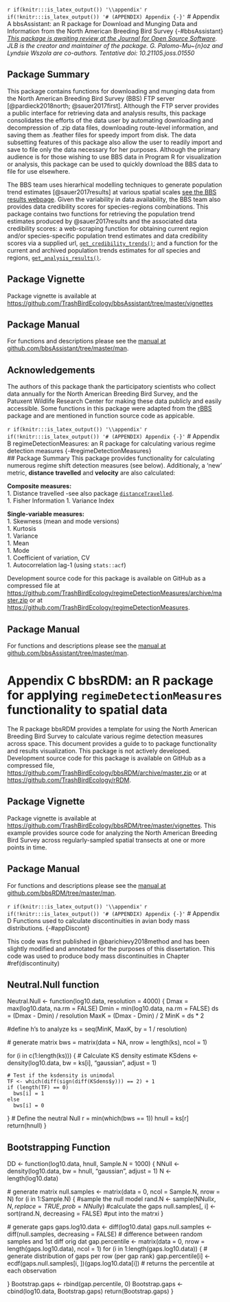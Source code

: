 `r if(knitr:::is_latex_output()) '\\appendix'`
`r if(!knitr:::is_latex_output()) '# (APPENDIX) Appendix {-}'` 
<!-- this first appendix line 1 starts the appendix secioning and should be called prior to the references -->
# Appendix A bbsAssistant: an R package for Download and Munging Data and Information from the North American Breeding Bird Survey {-#bbsAssistant}
*[This package is awaiting review at the Journal for Open Source Software](https://github.com/openjournals/joss-papers/tree/joss.01550/joss.01550). JLB is the creator and maintainer of the package. G. Palomo-Mu\~{n}oz and Lyndsie Wszola are co-authors. Tentative doi: 10.21105.joss.01550*

## Package Summary

This package contains functions for downloading and munging data from the North American Breeding Bird Survey (BBS) FTP server [@pardieck2018north; @sauer2017first]. Although the FTP server provides a public interface for retrieving data and analysis results, this package consolidates the efforts of the data user by automating downloading and decompression of .zip data files, downloading route-level information, and saving them as .feather files for speedy import from disk. The data subsetting features of this package also allow the user to readily import and save to file only the data necessary for her purposes. Although the primary audience is for those wishing to use BBS data in Program R for visualization or analysis, this package can be used to quickly download the BBS data to file for use elsewhere. 

The BBS team uses hierarhical modelling techniques to generate population trend estimates [@sauer2017results] at various spatial scales [see the BBS results webpage](https://www.mbr-pwrc.usgs.gov/). Given the variability in data availability, the BBS team also provides data credibility scores for species-regions combinations. This package contains two functions for retrieving the population trend estimates produced by @sauer2017results and the associated data credibility scores: a web-scraping function for obtaining current region and/or species-specific population trend estimates and data credibility scores via a supplied url, [`get_credibility_trends()`](https://github.com/TrashBirdEcology/bbsAssistant/blob/master/R/get_credibility_trends.R); and a function for the current and archived population trends estimates for *all* species and regions, [`get_analysis_results()`](https://github.com/TrashBirdEcology/bbsAssistant/blob/master/R/get_analysis_results.R). 

## Package Vignette
Package vignette is available at [https://github.com/TrashBirdEcology/bbsAssistant/tree/master/vignettes](https://github.com/TrashBirdEcology/bbsAssistant/tree/master/vignettes)

## Package Manual  
For functions and descriptions please see the [manual at github.com/bbsAssistant/tree/master/man](https://github.com/TrashBirdEcology/bbsAssistant/tree/master/man). 

## Acknowledgements

The authors of this package thank the participatory scientists who collect data annually for the North American Breeding Bird Survey, and the Patuxent Wildlife Research Center for making these data publicly and easily accessible. Some functions in this package were adapted from the [rBBS](github.com/oharar/rbbs) package and are mentioned in function source code as appicable.

`r if(knitr:::is_latex_output()) '\\appendix'`
`r if(!knitr:::is_latex_output()) '# (APPENDIX) Appendix {-}'` 
# Appendix B regimeDetectionMeasures: an R package for calculating various regime detection measures {-#regimeDetectionMeasures}  
## Package Summary
This package provides functionality for calculating numerous regime shift detection measures (see below). Additionaly, a 'new' metric, **distance travelled** and __velocity__ are also calculated:

**Composite measures:**  
1. Distance travelled -see also package [`distanceTravelled`](https://github.com/TrashBirdEcology/distanceTravelled).  
1. Fisher Information 
1. Variance Index  

**Single-variable measures:**  
1. Skewness (mean and mode versions)  
1. Kurtosis  
1. Variance  
1. Mean  
1. Mode  
1. Coefficient of variation, CV  
1. Autocorrelation lag-1 (using `stats::acf`)  

Development source code for this package is available on GitHub as a compressed file at [https://github.com/TrashBirdEcology/regimeDetectionMeasures/archive/master.zip](https://github.com/TrashBirdEcology/regimeDetectionMeasures/archive/master.zip) or at [https://github.com/TrashBirdEcology/regimeDetectionMeasures](https://github.com/TrashBirdEcology/regimeDetectionMeasures).


## Package Manual  
For functions and descriptions please see the [manual at github.com/bbsAssistant/tree/master/man](https://github.com/TrashBirdEcology/bbsAssistant/tree/master/man). 

# Appendix C bbsRDM: an R package for applying `regimeDetectionMeasures` functionality to spatial data {-#bbsRDM}

The R package bbsRDM provides a template for using the North American Breeding Bird Survey to calculate various regime detection measures across space. This document provides a guide to to package functionality and results visualization. This package is not actively developed. Development source code for this package is available on GitHub as a compressed file, [https://github.com/TrashBirdEcology/bbsRDM/archive/master.zip ](https://github.com/TrashBirdEcology/bbsRDM/archive/master.zip ) or at [https://github.com/TrashBirdEcology/rRDM](https://github.com/TrashBirdEcology/rRDM).

## Package Vignette
Package vignette is available at [https://github.com/TrashBirdEcology/bbsRDM/tree/master/vignettes](https://github.com/TrashBirdEcology/bbsRDM/tree/master/vignettes). This example provides source code for analyzing the North American Breeding Bird Survey across regularly-sampled spatial transects at one or more points in time.

## Package Manual  
For functions and descriptions please see the [manual at github.com/bbsRDM/tree/master/man](https://github.com/TrashBirdEcology/bbsRDM/tree/master/man). 



`r if(knitr:::is_latex_output()) '\\appendix'`
`r if(!knitr:::is_latex_output()) '# (APPENDIX) Appendix {-}'` 
# Appendix D Functions used to calculate discontinuities in avian body mass distributions. {-#appDiscont}

This code was first published in @barichievy2018method and has been slightly modified and annotated for the purposes of this dissertation. This code was used to produce body mass discontinuities in Chapter \#ref(discontinuity)

## Neutral.Null function
Neutral.Null <- function(log10.data, resolution = 4000) {
  Dmax = max(log10.data, na.rm = FALSE)
  Dmin = min(log10.data, na.rm = FALSE)
  ds = (Dmax - Dmin) / resolution
  MaxK = (Dmax - Dmin) / 2
  MinK = ds * 2
  
  #define h's to analyze
  ks = seq(MinK, MaxK, by = 1 / resolution)
  
  # generate matrix
  bws = matrix(data = NA,
               nrow = length(ks),
               ncol = 1)
  
  for (i in c(1:length(ks))) {
    # Calculate KS density estimate
    KSdens <- density(log10.data, bw = ks[i], "gaussian", adjust = 1)
    
    # Test if the ksdensity is unimodal
    TF <- which(diff(sign(diff(KSdens$y))) == 2) + 1
    if (length(TF) == 0)
      bws[i] = 1
    else
      bws[i] = 0
  }
  # Define the neutral Null
  r = min(which(bws == 1))
  hnull = ks[r]
  return(hnull)
}

## Bootstrapping Function
DD <- function(log10.data, hnull, Sample.N = 1000) {
  NNull <- density(log10.data, bw = hnull, "gaussian", adjust = 1)
  N <- length(log10.data)
  
  # generate matrix
  null.samples <- matrix(data = 0,
                         ncol = Sample.N,
                         nrow = N)
  for (i in 1:Sample.N) {
    #sample the null model
    rand.N <- sample(NNull$x, N, replace = TRUE, prob = NNull$y)
    #calculate the gaps
    null.samples[, i] <- sort(rand.N, decreasing = FALSE)
    #put into the matrxi
  }
  
  # generate gaps
  gaps.log10.data <- diff(log10.data)
  gaps.null.samples <- diff(null.samples, decreasing = FALSE) # difference between random samples and 1st diff orig dat
  gap.percentile <- matrix(data = 0,
                           nrow = length(gaps.log10.data),
                           ncol = 1)
  for (i in 1:length(gaps.log10.data)) {
    # generate distribution of gaps per row (per gap rank)
    gap.percentile[i] <-
      ecdf(gaps.null.samples[i, ])(gaps.log10.data[i]) # returns the percentile at each observation
    
  }
  Bootstrap.gaps <- rbind(gap.percentile, 0)
  Bootstrap.gaps <- cbind(log10.data, Bootstrap.gaps)
  return(Bootstrap.gaps)
}


